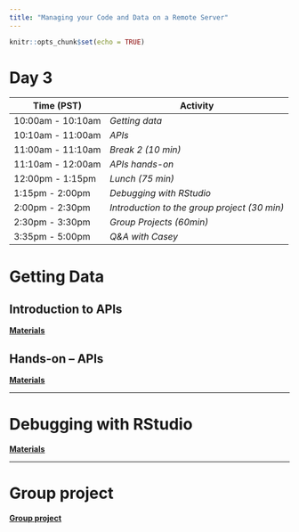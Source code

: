 ```yaml
---
title: "Managing your Code and Data on a Remote Server"
---
```


```r
knitr::opts_chunk$set(echo = TRUE)
```

# Day 3

| **Time (PST)**    | **Activity**                        |
|-------------------|-------------------------------------|
| 10:00am - 10:10am | *Getting data*                       |
| 10:10am - 11:00am | *APIs*                               |
| 11:00am - 11:10am | *Break 2 (10 min)*                   |
| 11:10am - 12:00am | *APIs hands-on*                      |
| 12:00pm - 1:15pm  | *Lunch (75 min)*                     |
| 1:15pm - 2:00pm   | *Debugging with RStudio*             |
| 2:00pm - 2:30pm   | *Introduction to the group project (30 min)* |
| 2:30pm - 3:30pm   | *Group Projects (60min)*                     |
| 3:35pm - 5:00pm   | *Q&A with Casey*                      |


# Getting Data

## Introduction to APIs

[**Materials**](day3-apis.html)

## Hands-on -- APIs

[**Materials**](day3-apis.html#Hands-on)

---

# Debugging with RStudio

[**Materials**](rstudio_debugging.html)


---

# Group project

[**Group project**](group_project.html)






